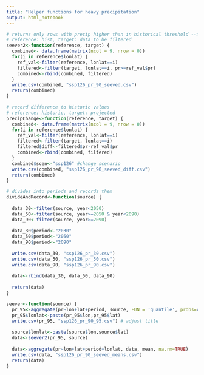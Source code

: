 ```yaml
---
title: "Helper functions for heavy precipitation"
output: html_notebook
---
```


```r
# returns only rows with precip higher than in historical threshold --> can be dropped
# reference: hist, target: data to be filtered
seever2<-function(reference, target) {
  combined<- data.frame(matrix(ncol = 9, nrow = 0))
  for(i in reference$lonlat) {
    ref_val<-filter(reference, lonlat==i) 
    filtered<-filter(target, lonlat==i, pr>=ref_val$pr)
    combined<-rbind(combined, filtered)
  }
  write.csv(combined, "ssp126_pr_90_seeved.csv")
  return(combined)
}

# record difference to historic values
# reference: historic, target: projected
precipChange<-function(reference, target) {
  combined<- data.frame(matrix(ncol = 9, nrow = 0))
  for(i in reference$lonlat) {
    ref_val<-filter(reference, lonlat==i) 
    filtered<-filter(target, lonlat==i)
    filtered$diff<-filtered$pr-ref_val$pr
    combined<-rbind(combined, filtered)
  }
  combined$scen<-"ssp126" #change scenario
  write.csv(combined, "ssp126_pr_90_seeved_diff.csv")
  return(combined)
}

# divides into periods and records them
divideAndRecord<-function(source) {
  
  data_30<-filter(source, year<2050)
  data_50<-filter(source, year>=2050 & year<2090)
  data_90<-filter(source, year>=2090)
  
  data_30$period<-"2030"
  data_50$period<-"2050"
  data_90$period<-"2090"
  
  write.csv(data_30, "ssp126_pr_30.csv")
  write.csv(data_50, "ssp126_pr_50.csv")
  write.csv(data_90, "ssp126_pr_90.csv")
  
  data<-rbind(data_30, data_50, data_90)
  
  return(data)
}

seever<-function(source) {
  pr_95<-aggregate(pr~lon+lat+period, source, FUN = 'quantile', probs=c(95)/100) # add period
  pr_95$lonlat<-paste(pr_95$lon,pr_95$lat)
  write.csv(pr_95, "ssp126_pr_90_95.csv") # adjust title
  
  source$lonlat<-paste(source$lon,source$lat)
  data<-seever2(pr_95, source)
  
  data<-aggregate(pr~lon+lat+period+lonlat, data, mean, na.rm=TRUE)
  write.csv(data, "ssp126_pr_90_seeved_means.csv")
  return(data)
}
```

